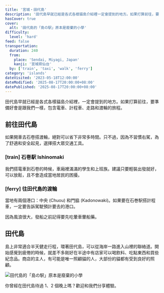 ```yaml
---
title: '宮城・田代島'
description: '田代島早就已經是各式各樣貓島介紹裡一定會提到的地方。如果打算前往，要準備好會是包含電車、計程車、走路和渡輪的旅程。'
hasCover: true
cover:
  alt: '田代島的「島の駅」原本是廢棄的小學'
difficulty:
  level: 'hard'
feed: false
transportation:
  duration: 240
  from:
    place: 'Sendai, Miyagi, Japan'
    kanji: '宮城県仙台'
  by: ['train', 'taxi', 'walk', 'ferry']
category: 'islands'
dateVisited: '2023-05-18T12:00:00'
dateModified: '2025-08-17T20:00:00+08:00'
datePublished: '2025-08-17T20:00:00+08:00'
---
```



田代島早就已經是各式各樣貓島介紹裡，一定會提到的地方。如果打算前往，要準備好會是跟我們一樣，包含電車、計程車、走路和渡輪的旅程。

<Abstract transportation={frontmatter.transportation} />

## 前往田代島

如果開車去石卷搭渡輪，絕對可以省下非常多時間。只不過，因為不習慣右駕，為了舒適和安全起見，選擇搭大眾交通工具。

### [train] 石巻駅 Ishinomaki

我們搭電車到石卷的時候，車廂裡滿滿的學生和上班族。建議只要輕裝出發就好，可以放鬆，且不會造成當地居民的困擾。

### [ferry] 往田代島的渡輪

當地有兩個港口：中央 (Chuou) 和門脇 (Kadonowaki)。如果要在石巻駅搭計程車，一定要告訴駕駛預計要去的港口。

因為風浪很大，發船之前記得要先吃暈車暈船藥。

## 田代島

島上非常適合半天健走行程，環著田代島，可以從海岸一路進入山裡的聯絡道。開始感覺到疲倦的時候，就差不多剛好在半途中有店家可以喝飲料、吃點東西和買些紀念品。商店的主人，有可能是唯一照顧貓的人，大部份的貓都有受到良好的照顧。

![田代島的「島の駅」原本是廢棄的小學](@assets/tashirojima/shimanoeki.jpg)

你曾經在田代島待過 1、2 個晚上嗎？歡迎和我們分享體驗。
